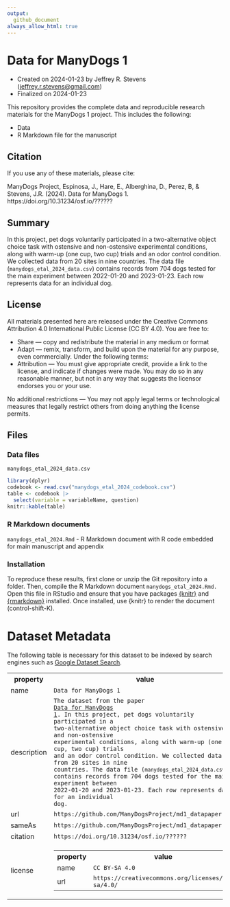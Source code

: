 ```yaml
---
output: 
  github_document
always_allow_html: true
---
```


# Data for ManyDogs 1

-   Created on 2024-01-23 by Jeffrey R. Stevens
    (<jeffrey.r.stevens@gmail.com>)
-   Finalized on 2024-01-23

This repository provides the complete data and reproducible research materials for the ManyDogs 1 project. This includes the following:

-   Data
-   R Markdown file for the manuscript

## Citation

If you use any of these materials, please cite:

ManyDogs Project, Espinosa, J., Hare, E., Alberghina, D., Perez, B, & Stevens, J.R. (2024). Data for ManyDogs 1. https://doi.org/10.31234/osf.io/??????

## Summary

In this project, pet dogs voluntarily participated in a two-alternative object choice task with ostensive and non-ostensive experimental conditions, along with warm-up (one cup, two cup) trials and an odor control condition. We collected data from 20 sites in nine countries. The data file (`manydogs_etal_2024_data.csv`) contains records from 704 dogs tested for the main experiment between 2022-01-20 and 2023-01-23. Each row represents data for an individual dog.

## License

All materials presented here are released under the Creative Commons Attribution 4.0 International Public License (CC BY 4.0). You are free to:

-   Share — copy and redistribute the material in any medium or format
-   Adapt — remix, transform, and build upon the material for any
    purpose, even commercially. Under the following terms:
-   Attribution — You must give appropriate credit, provide a link to the license, and indicate if changes were made. You may do so in any     reasonable manner, but not in any way that suggests the licensor endorses you or your use.

No additional restrictions — You may not apply legal terms or technological measures that legally restrict others from doing anything the license permits.

## Files

### Data files

`manydogs_etal_2024_data.csv`

```r
library(dplyr)
codebook <- read.csv("manydogs_etal_2024_codebook.csv")
table <- codebook |> 
  select(variable = variableName, question)
knitr::kable(table)
```


### R Markdown documents

`manydogs_etal_2024.Rmd` - R Markdown document with R code embedded for main manuscript and appendix

### Installation

To reproduce these results, first clone or unzip the Git repository into a folder. Then, compile the R Markdown document `manydogs_etal_2024.Rmd.` Open this file in RStudio and ensure that you have packages [{knitr}](https://yihui.org/knitr/) and [{rmarkdown}](https://rmarkdown.rstudio.com/) installed. Once installed, use {knitr} to render the document (control-shift-K). 

# Dataset Metadata
The following table is necessary for this dataset to be indexed by search
engines such as <a href="https://g.co/datasetsearch">Google Dataset Search</a>.
<div itemscope itemtype="http://schema.org/Dataset">
<table>
<tr>
<th>property</th>
<th>value</th>
</tr>
<tr>
<td>name</td>
<td><code itemprop="name">Data for ManyDogs 1</code></td>
</tr>
<tr>
<td>description</td>
<td><code itemprop="description">The dataset from the paper <a href="https://doi.org/10.31234/osf.io/???????">Data for ManyDogs 1</a>. In this project, pet dogs voluntarily participated in a two-alternative object choice task with ostensive and non-ostensive experimental conditions, along with warm-up (one cup, two cup) trials and an odor control condition. We collected data from 20 sites in nine countries. The data file (`manydogs_etal_2024_data.csv`) contains records from 704 dogs tested for the main experiment between 2022-01-20 and 2023-01-23. Each row represents data for an individual dog.</code></td>
</tr>
</tr>
<tr>
<td>url</td>
<td><code itemprop="url">https://github.com/ManyDogsProject/md1_datapaper</code></td>
</tr>
<tr>
<td>sameAs</td>
<td><code itemprop="sameAs">https://github.com/ManyDogsProject/md1_datapaper</code></td>
</tr>
<tr>
<td>citation</td>
<td><code itemprop="citation">https://doi.org/10.31234/osf.io/??????</code></td>
</tr>
<tr>
<td>license</td>
<td>
<div itemscope itemtype="http://schema.org/CreativeWork" itemprop="license">
<table>
<tr>
<th>property</th>
<th>value</th>
</tr>
<tr>
<td>name</td>
<td><code itemprop="name">CC BY-SA 4.0</code></td>
</tr>
<tr>
<td>url</td>
<td><code itemprop="url">https://creativecommons.org/licenses/by-sa/4.0/</code></td>
</tr>
</table>
</div>
</td>
</tr>
</table>
</div>
